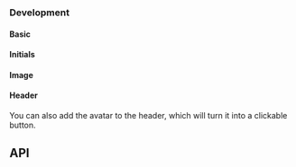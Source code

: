 

### Development

#### Basic

<AvatarPlayground />

#### Initials

<AvatarInitialsPlayground />

#### Image

<AvatarImagePlayground />

#### Header

You can also add the avatar to the header, which will turn it into a clickable button.

<ApplicationHeaderPlayground />

## API

<PropsApi />
